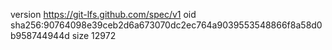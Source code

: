 version https://git-lfs.github.com/spec/v1
oid sha256:90764098e39ceb2d6a673070dc2ec764a9039553548866f8a58d0b958744944d
size 12972
